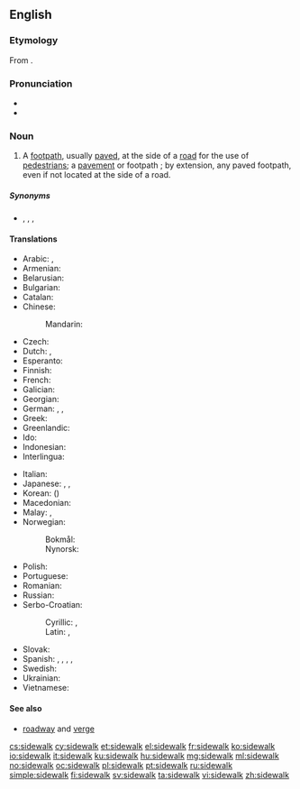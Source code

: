 ==English==
{{wikipedia}}
{{rft|lang=en}}

===Etymology===
From {{compound|side|walk|lang=en}}.

===Pronunciation===
* {{IPA|/saɪdwɔːk/|lang=en}}
* {{audio|en-us-sidewalk.ogg|Audio (US)}}

===Noun===
{{en-noun}}

# {{context|US|lang=en}} A [[footpath]], usually [[pave]]d, at the side of a [[road]] for the use of [[pedestrian]]s; a [[pavement]] {{qualifier|UK}} or footpath {{qualifier|Australia}}; by extension, any paved footpath, even if not located at the side of a road.

=====Synonyms=====
* {{sense|paved footpath}} {{l/en|footpath}}, {{l/en|footway}}, {{l/en|platform}}, {{l/en|pavement}}

====Translations====
{{trans-top|paved footpath}}
* Arabic: {{t|ar|رصيف|m|tr=raṣīf}}, {{t|ar|طوار|m|tr=ṭawār, ṭuwār}}
* Armenian: {{t|hy|մայթ|sc=Armn}}
* Belarusian: {{t|be|тратуар|m|tr=tratuár|sc=Cyrl}}
* Bulgarian: {{t|bg|тротоар|m|tr=trotoár|sc=Cyrl}}
* Catalan: {{t|ca|vorera|f}}
* Chinese:
*: Mandarin: {{t+|cmn|人行道|tr=rénxíngdào|sc=Hani}}
* Czech: {{t+|cs|chodník|m}}
* Dutch: {{t+|nl|stoep|f|m}}, {{t+|nl|trottoir|n}}
* Esperanto: {{t|eo|trotuaro}}
* Finnish: {{t+|fi|jalkakäytävä}}
* French: {{t+|fr|trottoir|m}}
* Galician: {{t|gl|beirarrúa|f}}
* Georgian: {{t|ka|ტროტუარი|tr=trotuari|sc=Geor}}
* German: {{t+|de|Bürgersteig|m}}, {{t+|de|Gehweg|m}}, {{t+|de|Gehsteig|m}}
* Greek: {{t+|el|πεζοδρόμιο|n|tr=pezodrómio|sc=Grek}}
* Greenlandic: {{t|kl|aqqutissiaq}}
* Ido: {{t+|io|trotuaro}}
* Indonesian: {{t+|id|trotoar}}
* Interlingua: {{t|ia|trottoir}}
{{trans-mid}}
* Italian: {{t+|it|marciapiede|m}}
* Japanese: {{t+|ja|歩道|tr=ほどう, hodō}}, {{t+|ja|舗道|tr=ほどう, hodō}}, {{t|ja|舗装|tr=ほそう, hosō}}
* Korean: {{t+|ko|보도|tr=bodo|sc=Kore}} ({{t+|ko|步道|sc=Kore}})
* Macedonian: {{t|mk|тротоар|m|tr=trotoár}}
* Malay: {{t|ms|laluan jalan kaki}}, {{t|ms|trotoar}}
* Norwegian: 
*: Bokmål: {{t|nb|fortau|n}}
*: Nynorsk: {{t|nn|fortau|n}}
* Polish: {{t+|pl|chodnik|m}}
* Portuguese: {{t+|pt|calçada|f}}
* Romanian: {{t+|ro|trotuar|n}}
* Russian: {{t+|ru|тротуар|m|tr=trotuár}}
* Serbo-Croatian:
*: Cyrillic: {{t|sh|тротоар|m}}, {{t|sh|плочник|m}}
*: Latin: {{t|sh|trotoar|m}}, {{t|sh|pločnik|m}}
* Slovak: {{t|sk|chodník|m}}
* Spanish: {{t+|es|acera|f}}, {{t+|es|andén|m}} {{qualifier|Colombia}}, {{t+|es|banqueta|f}} {{qualifier|Guatemala|Mexico}}, {{t+|es|escarpa|f}} {{qualifier|Southeastern Mexico}}, {{t+|es|vereda|f}} {{qualifier|Argentina|Chile|Paraguay|Uruguay}}
* Swedish: {{t+|sv|trottoar}}
* Ukrainian: {{t|uk|тротуар|m|tr=trotuár|sc=Cyrl}}
* Vietnamese: {{t+|vi|vỉa hè}}
{{trans-bottom}}

====See also====
* [[roadway]] and [[verge]]

[[cs:sidewalk]]
[[cy:sidewalk]]
[[et:sidewalk]]
[[el:sidewalk]]
[[fr:sidewalk]]
[[ko:sidewalk]]
[[io:sidewalk]]
[[it:sidewalk]]
[[ku:sidewalk]]
[[hu:sidewalk]]
[[mg:sidewalk]]
[[ml:sidewalk]]
[[no:sidewalk]]
[[oc:sidewalk]]
[[pl:sidewalk]]
[[pt:sidewalk]]
[[ru:sidewalk]]
[[simple:sidewalk]]
[[fi:sidewalk]]
[[sv:sidewalk]]
[[ta:sidewalk]]
[[vi:sidewalk]]
[[zh:sidewalk]]